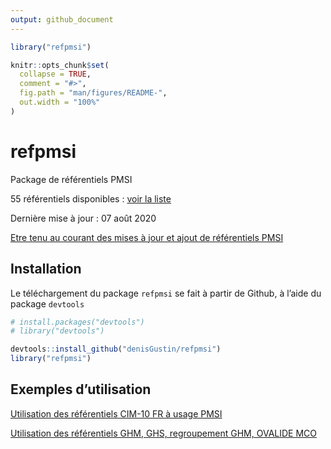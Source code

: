 ```yaml
---
output: github_document
---
```


```r
library("refpmsi")

```

<!-- README.md is generated from README.Rmd. Please edit that file -->

```r
knitr::opts_chunk$set(
  collapse = TRUE,
  comment = "#>",
  fig.path = "man/figures/README-",
  out.width = "100%"
)
```
# refpmsi

Package de référentiels PMSI  

55 référentiels disponibles : [voir la liste](https://denisgustin.github.io/refpmsi/articles/liste_ref.html)  

Dernière mise à jour : 07 août 2020  

[Etre tenu au courant des mises à jour et ajout de référentiels PMSI](http://www.lespmsi.com/r-et-pmsi/)

## Installation

Le téléchargement du package `refpmsi` se fait à partir de Github, à l'aide du package `devtools`

```r
# install.packages("devtools")
# library("devtools")

devtools::install_github("denisGustin/refpmsi")
library("refpmsi")
```

## Exemples d'utilisation  

[Utilisation des référentiels CIM-10 FR à usage PMSI](https://denisgustin.github.io/refpmsi/articles/cim.html)  

[Utilisation des référentiels GHM, GHS, regroupement GHM, OVALIDE MCO](https://denisgustin.github.io/refpmsi/articles/ghm.html)


## Fonctions du package  

Voir [Fonctions refpmsi](https://denisgustin.github.io/refpmsi/articles/fonctions_refpmsi.html)
